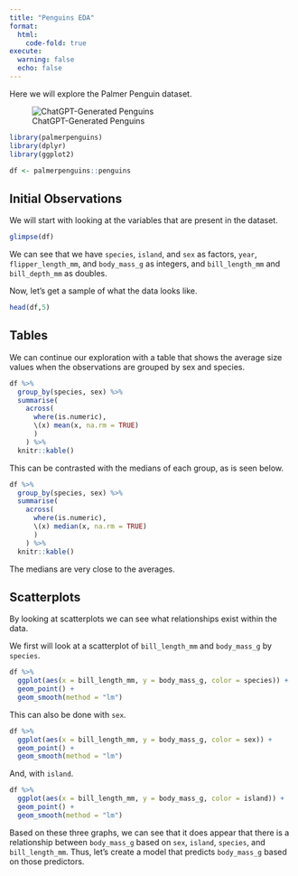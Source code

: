 ```yaml
---
title: "Penguins EDA"
format:
  html:
    code-fold: true
execute:
  warning: false
  echo: false
---
```


Here we will explore the Palmer Penguin dataset.

![ChatGPT-Generated Penguins](gpt-penguins2.png)

```r
library(palmerpenguins)
library(dplyr)
library(ggplot2)

df <- palmerpenguins::penguins
```

## Initial Observations

We will start with looking at the variables that are present in the dataset.

```r
glimpse(df)
```

We can see that we have `species`, `island`, and `sex` as factors, `year`, `flipper_length_mm`, and `body_mass_g` as integers, and `bill_length_mm` and `bill_depth_mm` as doubles.  

Now, let's get a sample of what the data looks like.

```r
head(df,5)
```

## Tables

We can continue our exploration with a table that shows the average size values when the observations are grouped by sex and species.

```r
df %>%
  group_by(species, sex) %>%
  summarise(
    across(
      where(is.numeric), 
      \(x) mean(x, na.rm = TRUE)
      )
    ) %>%
  knitr::kable()
```

This can be contrasted with the medians of each group, as is seen below.  

```r
df %>%
  group_by(species, sex) %>%
  summarise(
    across(
      where(is.numeric), 
      \(x) median(x, na.rm = TRUE)
      )
    ) %>%
  knitr::kable()
```

The medians are very close to the averages.

## Scatterplots

By looking at scatterplots we can see what relationships exist within the data.

We first will look at a scatterplot of `bill_length_mm` and `body_mass_g` by `species`.

```r
df %>%
  ggplot(aes(x = bill_length_mm, y = body_mass_g, color = species)) +
  geom_point() + 
  geom_smooth(method = "lm")
```

This can also be done with `sex`.

```r
df %>%
  ggplot(aes(x = bill_length_mm, y = body_mass_g, color = sex)) +
  geom_point() + 
  geom_smooth(method = "lm")
```

And, with `island`.

```r
df %>%
  ggplot(aes(x = bill_length_mm, y = body_mass_g, color = island)) +
  geom_point() + 
  geom_smooth(method = "lm")
```

Based on these three graphs, we can see that it does appear that there is a relationship between `body_mass_g` based on `sex`, `island`, `species`, and `bill_length_mm`.  Thus, let's create a model that predicts `body_mass_g` based on those predictors.